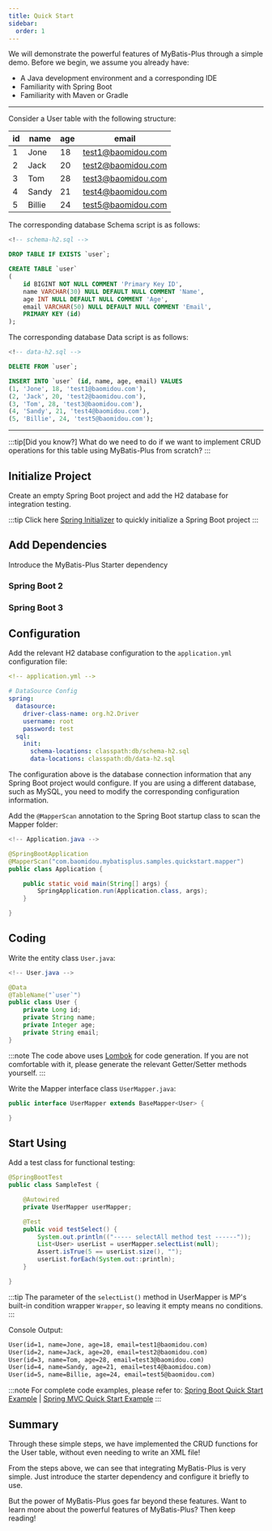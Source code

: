 ```yaml
---
title: Quick Start
sidebar:
  order: 1
---
```



We will demonstrate the powerful features of MyBatis-Plus through a simple demo. Before we begin, we assume you already have:

- A Java development environment and a corresponding IDE
- Familiarity with Spring Boot
- Familiarity with Maven or Gradle

---

Consider a User table with the following structure:

| id | name   | age | email              |
|----|--------|-----|--------------------|
| 1  | Jone   | 18  | test1@baomidou.com |
| 2  | Jack   | 20  | test2@baomidou.com |
| 3  | Tom    | 28  | test3@baomidou.com |
| 4  | Sandy  | 21  | test4@baomidou.com |
| 5  | Billie | 24  | test5@baomidou.com |

The corresponding database Schema script is as follows:

```sql
<!-- schema-h2.sql -->

DROP TABLE IF EXISTS `user`;

CREATE TABLE `user`
(
    id BIGINT NOT NULL COMMENT 'Primary Key ID',
    name VARCHAR(30) NULL DEFAULT NULL COMMENT 'Name',
    age INT NULL DEFAULT NULL COMMENT 'Age',
    email VARCHAR(50) NULL DEFAULT NULL COMMENT 'Email',
    PRIMARY KEY (id)
);
```

The corresponding database Data script is as follows:

```sql
<!-- data-h2.sql -->

DELETE FROM `user`;

INSERT INTO `user` (id, name, age, email) VALUES
(1, 'Jone', 18, 'test1@baomidou.com'),
(2, 'Jack', 20, 'test2@baomidou.com'),
(3, 'Tom', 28, 'test3@baomidou.com'),
(4, 'Sandy', 21, 'test4@baomidou.com'),
(5, 'Billie', 24, 'test5@baomidou.com');
```

---

:::tip[Did you know?]
What do we need to do if we want to implement CRUD operations for this table using MyBatis-Plus from scratch?
:::

## Initialize Project

Create an empty Spring Boot project and add the H2 database for integration testing.

:::tip
Click here [Spring Initializer](https://start.spring.io/#!type=maven-project&language=java&platformVersion=3.1.8&packaging=jar&jvmVersion=17&groupId=com.example&artifactId=demo&name=demo&description=Demo%20project%20for%20Spring%20Boot&packageName=com.example.demo&dependencies=h2) to quickly initialize a Spring Boot project
:::

## Add Dependencies

Introduce the MyBatis-Plus Starter dependency

### Spring Boot 2

<LastedDependency groupId="com.baomidou" artifactId="mybatis-plus-boot-starter" />

### Spring Boot 3

<LastedDependency groupId="com.baomidou" artifactId="mybatis-plus-spring-boot3-starter" />


## Configuration

Add the relevant H2 database configuration to the `application.yml` configuration file:

```yaml
<!-- application.yml -->

# DataSource Config
spring:
  datasource:
    driver-class-name: org.h2.Driver
    username: root
    password: test
  sql:
    init:
      schema-locations: classpath:db/schema-h2.sql
      data-locations: classpath:db/data-h2.sql
```

The configuration above is the database connection information that any Spring Boot project would configure. If you are using a different database, such as MySQL, you need to modify the corresponding configuration information.

Add the `@MapperScan` annotation to the Spring Boot startup class to scan the Mapper folder:

```java {2}
<!-- Application.java -->

@SpringBootApplication
@MapperScan("com.baomidou.mybatisplus.samples.quickstart.mapper")
public class Application {

    public static void main(String[] args) {
        SpringApplication.run(Application.class, args);
    }

}
```

## Coding

Write the entity class `User.java`:

```java
<!-- User.java -->

@Data
@TableName("`user`")
public class User {
    private Long id;
    private String name;
    private Integer age;
    private String email;
}
```

:::note
The code above uses [Lombok](https://projectlombok.org/) for code generation. If you are not comfortable with it, please generate the relevant Getter/Setter methods yourself.
:::


Write the Mapper interface class `UserMapper.java`:

```java
public interface UserMapper extends BaseMapper<User> {

}
```

## Start Using

Add a test class for functional testing:

```java
@SpringBootTest
public class SampleTest {

    @Autowired
    private UserMapper userMapper;

    @Test
    public void testSelect() {
        System.out.println(("----- selectAll method test ------"));
        List<User> userList = userMapper.selectList(null);
        Assert.isTrue(5 == userList.size(), "");
        userList.forEach(System.out::println);
    }

}
```

:::tip
The parameter of the `selectList()` method in UserMapper is MP's built-in condition wrapper `Wrapper`, so leaving it empty means no conditions.
:::

Console Output:

```txt
User(id=1, name=Jone, age=18, email=test1@baomidou.com)
User(id=2, name=Jack, age=20, email=test2@baomidou.com)
User(id=3, name=Tom, age=28, email=test3@baomidou.com)
User(id=4, name=Sandy, age=21, email=test4@baomidou.com)
User(id=5, name=Billie, age=24, email=test5@baomidou.com)
```

:::note
For complete code examples, please refer to: [Spring Boot Quick Start Example](https://github.com/baomidou/mybatis-plus-samples/tree/master/mybatis-plus-sample-quickstart) | [Spring MVC Quick Start Example](https://github.com/baomidou/mybatis-plus-samples/tree/master/mybatis-plus-sample-quickstart-springmvc)
:::

## Summary

Through these simple steps, we have implemented the CRUD functions for the User table, without even needing to write an XML file!

From the steps above, we can see that integrating MyBatis-Plus is very simple. Just introduce the starter dependency and configure it briefly to use.

But the power of MyBatis-Plus goes far beyond these features. Want to learn more about the powerful features of MyBatis-Plus? Then keep reading!
